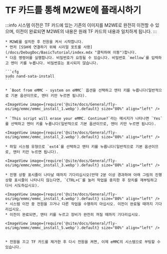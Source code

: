 
# TF 카드를 통해 M2WE에 플래시하기

:::info
시스템 이전은 TF 카드에 있는 기존의 이미지를 M2WE로 완전히 이전할 수 있으며, 이전이 완료되면 M2WE의 내용은 원래 TF 카드의 내용과 일치하게 됩니다.
:::

    * M2WE를 설치한 후 전원을 켜서 시작합니다.
    * 먼저 [SSH에 연결하기 위해 시리얼 포트를 사용](/docs/DebugDoc/BasicTutorial/index.mdx "클릭하여 이동")합니다.
    * 다음 명령어를 실행합니다. 비밀번호가 요청될 수 있습니다. 비밀번호 `mellow`를 입력하고 엔터 키를 누릅니다. 비밀번호는 표시되지 않습니다.

    ```cfg
    sudo nand-sata-install
    ```

    * `Boot from eMMC - system on eMMC` 옵션을 선택하고 엔터 키를 누릅니다(일반적으로 기본 옵션이므로, 엔터 키만 누르면 됩니다).

    <ImageView image={require('@site/docs/General/fly-os/img/emmc/emmc_install_1.webp').default} size="80%" align="left" />

    * `This script will erase your eMMC. Continue?`라는 메시지가 나타나면 `Yes`를 선택하고 엔터 키를 누릅니다(일반적으로 기본 옵션이므로, 엔터 키만 누르면 됩니다).

    <ImageView image={require('@site/docs/General/fly-os/img/emmc/emmc_install_2.webp').default} size="80%" align="left" />

    * 파일 시스템 유형으로 `ext4`를 선택하고 엔터 키를 누릅니다(일반적으로 기본 옵션이므로, 엔터 키만 누르면 됩니다).

    <ImageView image={require('@site/docs/General/fly-os/img/emmc/emmc_install_3.webp').default} size="80%" align="left" />

    * 진행 상황 표시줄이 나타날 때까지 기다리십시오(만약 2분 이상 경과하여 아래 그림의 진행 상황 표시줄이 나타나지 않는다면, `CTRL+C`를 눌러 작업을 중지한 후 장치를 재부팅하고 다시 시도하십시오).
    
    <ImageView image={require('@site/docs/General/fly-os/img/emmc/emmc_install_4.webp').default} size="80%" align="left" />
    * 시스템 이전 중 전원을 끄거나 다른 작업을 수행하지 마십시오. 이전이 완료될 때까지 기다리십시오.
    * 이전이 완료되면, 엔터 키를 누르고 장비가 완전히 꺼질 때까지 기다리십시오.

    <ImageView image={require('@site/docs/General/fly-os/img/emmc/emmc_install_5.webp').default} size="80%" align="left" />


    * 전원을 끄고 TF 카드를 제거한 후 다시 전원을 켜면, 이제 eMMC의 시스템으로 부팅할 수 있습니다.